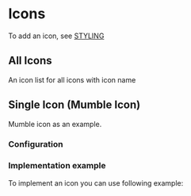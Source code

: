 
# Icons

To add an icon, see [STYLING](/docs/)

## All Icons

An icon list for all icons with icon name

<Canvas of={IconStory} />

## Single Icon (Mumble Icon)

Mumble icon as an example.

<Canvas of={SingleIconStory} />

### Configuration

<ArgTypes of={SingleIconStory} />

### Implementation example

To implement an icon you can use following example:

```html
<IconMumble className="h-8 w-8 text-interaction" />
```
